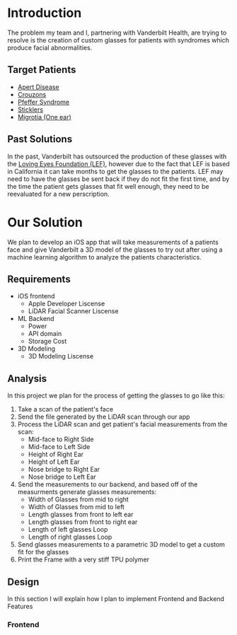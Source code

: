 # Introduction

The problem my team and I, partnering with Vanderbilt Health, are trying to resolve is the creation of custom glasses for patients with syndromes which produce facial abnormalities.


## Target Patients

* [Apert Disease](https://my.clevelandclinic.org/health/diseases/22077-apert-syndrome)
* [Crouzons](https://www.chop.edu/conditions-diseases/crouzon-syndrome)
* [Pfeffer Syndrome](https://my.clevelandclinic.org/health/diseases/25125-pfeiffer-syndrome)
* [Sticklers](https://my.clevelandclinic.org/health/diseases/17987-stickler-syndrome)
* [Migrotia (One ear)](https://my.clevelandclinic.org/health/diseases/21063-microtia)

## Past Solutions

In the past, Vanderbilt has outsourced the production of these glasses with the [Loving Eyes Foundation (LEF)](https://www.lovingeyesfoundation.org/), however due to the fact that LEF is based in California it can take months to get the glasses to the patients. LEF may need to have the glasses be sent back if they do not fit the first time, and by the time the patient gets glasses that fit well enough, they need to be reevaluated for a new perscription.

# Our Solution

We plan to develop an iOS app that will take measurements of a patients face and give Vanderbilt a 3D model of the glasses to try out after using a machine learning algorithm to analyze the patients characteristics.

## Requirements

* iOS frontend
    * Apple Developer Liscense
    * LiDAR Facial Scanner Liscense
* ML Backend
    * Power
    * API domain 
    * Storage Cost
* 3D Modeling
    * 3D Modeling Liscense

## Analysis

In this project we plan for the process of getting the glasses to go like this:

1. Take a scan of the patient's face
2. Send the file generated by the LiDAR scan through our app
3. Process the LiDAR scan and get patient's facial measurements from the scan:
    * Mid-face to Right Side
    * Mid-face to Left Side
    * Height of Right Ear
    * Height of Left Ear
    * Nose bridge to Right Ear
    * Nose bridge to Left Ear
4. Send the measurements to our backend, and based off of the measurments generate glasses measurements:
    * Width of Glasses from mid to right
    * Width of Glasses from mid to left
    * Length glasses from front to left ear
    * Length glasses from front to right ear
    * Length of left glasses Loop
    * Length of right glasses Loop
5. Send glasses measurements to a parametric 3D model to get a custom fit for the glasses
6. Print the Frame with a very stiff TPU polymer

## Design

In this section I will explain how I plan to implement Frontend and Backend Features

### Frontend

